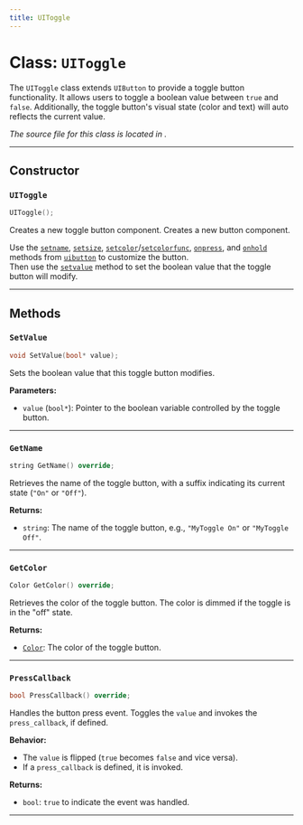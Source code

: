 ```yaml
---
title: UIToggle
---
```


# Class: `UIToggle`

The `UIToggle` class extends `UIButton` to provide a toggle button functionality. It allows users to toggle a boolean value between `true` and `false`. Additionally, the toggle button's visual state (color and text) will auto reflects the current value.

*The source file for this class is located in <GithubLink path="os/ui/UIComponents/UIToggle.h"/>.*

---

## Constructor

### `UIToggle`
```cpp
UIToggle();
```
Creates a new toggle button component. Creates a new button component. 

Use the [`setname`](./UIButton/#setname), [`setsize`](./UIButton/#setsize), [`setcolor`](./UIButton/#setcolor)/[`setcolorfunc`](./UIButton/#setcolorfunc), [`onpress`](./UIButton/#onpress), and [`onhold`](./UIButton/#onhold) methods from [`uibutton`](./UIButton) to customize the button.  
Then use the [`setvalue`](#setvalue) method to set the boolean value that the toggle button will modify.

---

## Methods

### `SetValue`
```cpp
void SetValue(bool* value);
```
Sets the boolean value that this toggle button modifies.

**Parameters:**
- `value` (`bool*`): Pointer to the boolean variable controlled by the toggle button.

---

### `GetName`
```cpp
string GetName() override;
```
Retrieves the name of the toggle button, with a suffix indicating its current state (`"On"` or `"Off"`).

**Returns:**
- `string`: The name of the toggle button, e.g., `"MyToggle On"` or `"MyToggle Off"`.

---

### `GetColor`
```cpp
Color GetColor() override;
```
Retrieves the color of the toggle button. The color is dimmed if the toggle is in the "off" state.

**Returns:**
- [`Color`](../../Types/Color/): The color of the toggle button.

---

### `PressCallback`
```cpp
bool PressCallback() override;
```
Handles the button press event. Toggles the `value` and invokes the `press_callback`, if defined.

**Behavior:**
- The `value` is flipped (`true` becomes `false` and vice versa).
- If a `press_callback` is defined, it is invoked.

**Returns:**
- `bool`: `true` to indicate the event was handled.

---